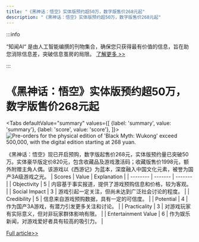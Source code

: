 ```yaml
---
title: "《黑神话：悟空》实体版预约超50万，数字版售价268元起"
description: "《黑神话：悟空》实体版预约超50万，数字版售价268元起"
---
```



:::info

“知闻AI“ 是由人工智能编撰的刊物集合，确保您只获得最有价值的信息，旨在助您消除信息差，突破信息茧房的局限。  [了解更多 >>](/zh-Hans/docs/guides)

:::

# 《黑神话：悟空》实体版预约超50万，数字版售价268元起


<Tabs
	defaultValue="summary"
	values={[
	{label: 'summary', value: 'summary'},
	{label: 'score', value: 'score'},
]}>
<TabItem value="summary">
<img
  src="https://image.informedainews.com/2024/06/Ent-edp-1717983519-0.jpg"
  alt="Pre-orders for the physical edition of 'Black Myth: Wukong' exceed 500,000, with the digital edition starting at 268 yuan."
/>



《黑神话：悟空》现已开启预购，数字版起售价268元，实体版预约量已突破50万。实体豪华版定价820元，包含收藏品及游戏激活码；收藏版售价1998元，额外附赠主角人偶。该游戏以《西游记》为蓝本，深度融入中国文化元素，被誉为国产3A级游戏之光。
</TabItem>
<TabItem value="score">
	| Scores     | Value   | Explanation |
	| -------- | ------- | ------- |
	| Objectivity  | 5    | 内容基于事实报道，提供了游戏预购信息和价格，较为客观。    |
	| Social Impact | 3     | 游戏引起一定关注，但尚未达到广泛社会讨论的程度。    |
	| Credibility    | 5    | 信息来自游戏预购数据，具有一定的可信度。    |
	| Potential    | 4    | 作为国产3A游戏，有潜力引发更多关注和讨论。    |
	| Practicality    | 3    | 对游戏玩家有实际意义，但对非玩家群体影响有限。    |
	| Entertainment Value    | 6    | 作为娱乐新闻，对游戏爱好者具有较高的吸引力。    |
</TabItem>
</Tabs>

[Full article>>](https://www.cnbeta.com.tw/articles/game/1434112.htm)
